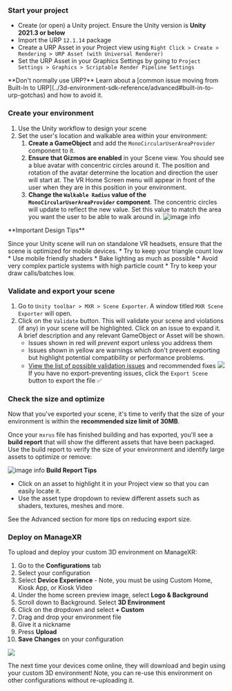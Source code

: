### Start your project
* Create (or open) a Unity project. Ensure the Unity version is **Unity 2021.3 or below**
* Import the URP `12.1.14` package
* Create a URP Asset in your Project view using `Right Click > Create > Rendering > URP Asset (with Universal Renderer)`
* Set the URP Asset in your Graphics Settings by going to `Project Settings > Graphics > Scriptable Render Pipeline Settings`

<Tip>
**Don't normally use URP?**
Learn about a [common issue moving from Built-In to URP](../3d-environment-sdk-reference/advanced#built-in-to-urp-gotchas) and how to avoid it.
</Tip>

### Create your environment
1. Use the Unity workflow to design your scene
2. Set the user's location and walkable area within your environment:
    1. **Create a GameObject** and add the `MonoCircularUserAreaProvider` component to it.
    2. **Ensure that Gizmos are enabled** in your Scene view. You should see a blue avatar with concentric circles around it. The position and rotation of the avatar determine the location and direction the user will start at. The VR Home Screen menu will appear in front of the user when they are in this position in your environment.
    3. **Change the `Walkable Radius` value of the `MonoCircularUserAreaProvider` component**. The concentric circles will update to reflect the new value. Set this value to match the area you want the user to be able to walk around in.
![image info](img/mono-circular-user-area-provider.gif)

<Tip>
**Important Design Tips**

Since your Unity scene will run on standalone VR headsets, ensure that the scene is optimized for mobile devices. 
    * Try to keep your triangle count low
    * Use mobile friendly shaders
    * Bake lighting as much as possible
    * Avoid very complex particle systems with high particle count 
    * Try to keep your draw calls/batches low.

</Tip> 


    
### Validate and export your scene
1. Go to `Unity toolbar > MXR > Scene Exporter`. A window titled `MXR Scene Exporter` will open.
2. Click on the `Validate` button. This will validate your scene and violations (if any) in your scene will be highlighted. Click on an issue to expand it. A brief description and any relevant GameObject or Asset will be shown.
    * Issues shown in red will _prevent_ export unless you address them
    * Issues shown in yellow are warnings which don't prevent exporting but highlight potential compatibility or performance problems.
    * [View the list of possible validation issues](../3d-environment-sdk-reference/limitations#validation-issue-details) and recommended fixes
![](img/export-violations.gif)
If you have no export-preventing issues, click the `Export Scene` button to export the file ✅

### Check the size and optimize
Now that you've exported your scene, it's time to verify that the size of your environment is within the **recommended size limit of 30MB**.

Once your `mxrus` file has finished building and has exported, you'll see a **build report** that will show the different assets that have been packaged. Use the build report to verify the size of your environment and identify large assets to optimize or remove:

![image info](img/build-report.gif)
<Tip>
**Build Report Tips**
* Click on an asset to highlight it in your Project view so that you can easily locate it. 
* Use the asset type dropdown to review different assets such as shaders, textures, meshes and more.
</Tip>



See the Advanced section for more tips on reducing export size.

### Deploy on ManageXR

To upload and deploy your custom 3D environment on ManageXR:
1. Go to the **Configurations** tab
2. Select your configuration
3. Select **Device Experience** - Note, you must be using Custom Home, Kiosk App, or Kiosk Video
4. Under the home screen preview image, select **Logo & Background**
5. Scroll down to Background. Select **3D Environment**
6. Click on the dropdown and select **+ Custom**
7. Drag and drop your environment file
8. Give it a nickname 
9. Press **Upload**
10. **Save Changes** on your configuration

![](img/upload-custom.png)

<Check>The next time your devices come online, they will download and begin using your custom 3D environment! Note, you can re-use this environment on other configurations without re-uploading it.</Check>